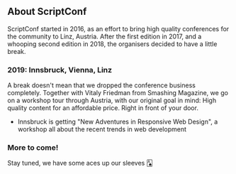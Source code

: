 ## About ScriptConf

ScriptConf started in 2016, as an effort to bring high quality conferences for the community to Linz, Austria.
After the first edition in 2017, and a whooping second edition in 2018, the organisers decided to have a little break.

### 2019: Innsbruck, Vienna, Linz

A break doesn't mean that we dropped the conference business completely. Together with Vitaly Friedman from Smashing 
Magazine, we go on a workshop tour through Austria, with our original goal in mind: High quality content for an
affordable price. Right in front of your door.

- Innsbruck is getting "New Adventures in Responsive Web Design", a workshop all about the recent 
  trends in web development

### More to come!

Stay tuned, we have some aces up our sleeves 🂡
